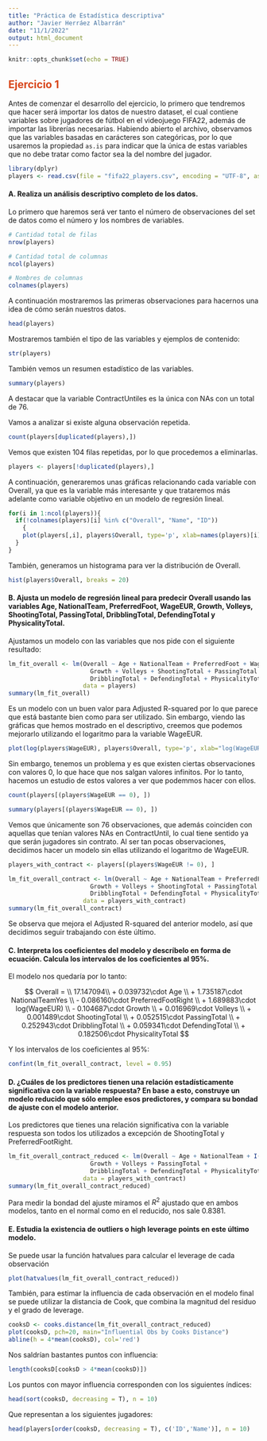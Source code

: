 ```yaml
---
title: "Práctica de Estadística descriptiva"
author: "Javier Herráez Albarrán"
date: "11/1/2022"
output: html_document
---
```


```r
knitr::opts_chunk$set(echo = TRUE)
```

## <span style="color:#d84519"><b>Ejercicio 1</b></span>

Antes de comenzar el desarrollo del ejercicio, lo primero que tendremos que hacer será importar los datos de nuestro dataset, el cual contiene variables sobre jugadores de fútbol en el videojuego FIFA22, además de importar las librerías necesarias.
Habiendo abierto el archivo, observamos que las variables basadas en carácteres son categóricas, por lo que usaremos la propiedad ``as.is`` para indicar que la única de estas variables que no debe tratar como factor sea la del nombre del jugador.

```r
library(dplyr)
players <- read.csv(file = "fifa22_players.csv", encoding = "UTF-8", as.is = 2)
```

#### A. Realiza un análisis descriptivo completo de los datos.
Lo primero que haremos será ver tanto el número de observaciones del set de datos como el número y los nombres de variables.

```r
# Cantidad total de filas
nrow(players)
```
```r
# Cantidad total de columnas
ncol(players)
```
```r
# Nombres de columnas
colnames(players)
```

A continuación mostraremos las primeras observaciones para hacernos una idea de cómo serán nuestros datos.

```r
head(players)
```

Mostraremos también el tipo de las variables y ejemplos de contenido:

```r
str(players)
```

También vemos un resumen estadístico de las variables.

```r
summary(players)
```

A destacar que la variable ContractUntiles es la única con NAs con un total de 76.

Vamos a analizar si existe alguna observación repetida.

```r
count(players[duplicated(players),])
```

Vemos que existen 104 filas repetidas, por lo que procedemos a eliminarlas.

```r
players <- players[!duplicated(players),]
```

A continuación, generaremos unas gráficas relacionando cada variable con Overall, ya que es la variable más interesante y que trataremos más adelante como variable objetivo en un modelo de regresión lineal.

```r

for(i in 1:ncol(players)){
  if(!colnames(players)[i] %in% c("Overall", "Name", "ID"))
    {
    plot(players[,i], players$Overall, type='p', xlab=names(players)[i], ylab="Overall")
  }
}
```

También, generamos un histograma para ver la distribución de Overall.

```r
hist(players$Overall, breaks = 20)
```

#### B. Ajusta un modelo de regresión lineal para predecir Overall usando las variables Age, NationalTeam, PreferredFoot, WageEUR, Growth, Volleys, ShootingTotal, PassingTotal, DribblingTotal, DefendingTotal y PhysicalityTotal.

Ajustamos un modelo con las variables que nos pide con el siguiente resultado:

```r
lm_fit_overall <- lm(Overall ~ Age + NationalTeam + PreferredFoot + WageEUR + 
                       Growth + Volleys + ShootingTotal + PassingTotal + 
                       DribblingTotal + DefendingTotal + PhysicalityTotal, 
                     data = players)
summary(lm_fit_overall)

```

Es un modelo con un buen valor para Adjusted R-squared por lo que parece que está bastante bien como para ser utilizado. Sin embargo, viendo las gráficas que hemos mostrado en el descriptivo, creemos que podemos mejorarlo utilizando el logaritmo para la variable WageEUR.

```r

plot(log(players$WageEUR), players$Overall, type='p', xlab="log(WageEUR)", ylab="Overall")
```

Sin embargo, tenemos un problema y es que existen ciertas observaciones con valores 0, lo que hace que nos salgan valores infinitos. Por lo tanto, hacemos un estudio de estos valores a ver que podemmos hacer con ellos.

```r
count(players[(players$WageEUR == 0), ])
```
```r
summary(players[(players$WageEUR == 0), ])
```

Vemos que únicamente son 76 observaciones, que además coinciden con aquellas que tenían valores NAs en ContractUntil, lo cual tiene sentido ya que serán jugadores sin contrato. Al ser tan pocas observaciones, decidimos hacer un modelo sin ellas utilizando el logaritmo de WageEUR.

```r
players_with_contract <- players[(players$WageEUR != 0), ]

lm_fit_overall_contract <- lm(Overall ~ Age + NationalTeam + PreferredFoot + I(log(WageEUR)) + 
                       Growth + Volleys + ShootingTotal + PassingTotal + 
                       DribblingTotal + DefendingTotal + PhysicalityTotal, 
                     data = players_with_contract)
summary(lm_fit_overall_contract)
``` 

Se observa que mejora el Adjusted R-squared del anterior modelo, así que decidimos seguir trabajando con éste último.

#### C. Interpreta los coeficientes del modelo y descríbelo en forma de ecuación. Calcula los intervalos de los coeficientes al 95%.
El modelo nos quedaría por lo tanto:

$$
Overall = \\ 17.147094\\ + 0.039732\cdot Age \\ +  1.735187\cdot NationalTeamYes \\ - 0.086160\cdot PreferredFootRight \\ + 1.689883\cdot log(WageEUR) \\ - 0.104687\cdot Growth \\ + 0.016969\cdot Volleys \\ + 0.001489\cdot ShootingTotal \\ + 0.052515\cdot PassingTotal \\ + 0.252943\cdot DribblingTotal \\ + 0.059341\cdot DefendingTotal \\ + 0.182506\cdot PhysicalityTotal
$$

Y los intervalos de los coeficientes al 95%:

```r
confint(lm_fit_overall_contract, level = 0.95)
``` 

#### D. ¿Cuáles de los predictores tienen una relación estadísticamente significativa con la variable respuesta? En base a esto, construye un modelo reducido que sólo emplee esos predictores, y compara su bondad de ajuste con el modelo anterior.

Los predictores que tienes una relación significativa con la variable respuesta son todos los utilizados a excepción de ShootingTotal y PreferredFootRight.

```r
lm_fit_overall_contract_reduced <- lm(Overall ~ Age + NationalTeam + I(log(WageEUR)) + 
                       Growth + Volleys + PassingTotal + 
                       DribblingTotal + DefendingTotal + PhysicalityTotal, 
                     data = players_with_contract)
summary(lm_fit_overall_contract_reduced)
``` 

Para medir la bondad del ajuste miramos el $R^2$ ajustado que en ambos modelos, tanto en el normal como en el reducido, nos sale 0.8381.

#### E. Estudia la existencia de outliers o high leverage points en este último modelo.

Se puede usar la función hatvalues para calcular el leverage de cada observación

```r
plot(hatvalues(lm_fit_overall_contract_reduced))
``` 

También, para estimar la influencia de cada observación en el modelo final se puede utilizar la distancia de Cook, que combina la magnitud del residuo y el grado de leverage.

```r
cooksD <- cooks.distance(lm_fit_overall_contract_reduced)
plot(cooksD, pch=20, main="Influential Obs by Cooks Distance")
abline(h = 4*mean(cooksD), col='red')
``` 

Nos saldrían bastantes puntos con influencia:

```r
length(cooksD[cooksD > 4*mean(cooksD)])
```

Los puntos con mayor influencia corresponden con los siguientes índices:

```r
head(sort(cooksD, decreasing = T), n = 10)
```

Que representan a los siguientes jugadores:

```r
head(players[order(cooksD, decreasing = T), c('ID','Name')], n = 10)
```

